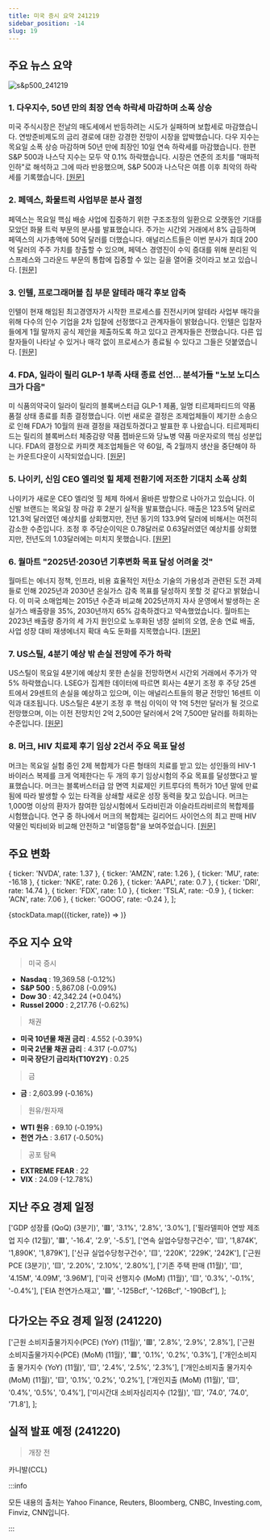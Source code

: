 ```yaml
---
title: 미국 증시 요약 241219
sidebar_position: -14
slug: 19
---
```


## 주요 뉴스 요약

![s&p500_241219](/map/241219.png)

### 1. **다우지수, 50년 만의 최장 연속 하락세 마감하며 소폭 상승**

미국 주식시장은 전날의 매도세에서 반등하려는 시도가 실패하며 보합세로 마감했습니다. 연방준비제도의 금리 경로에 대한 강경한 전망이 시장을 압박했습니다.
다우 지수는 목요일 소폭 상승 마감하며 50년 만에 최장인 10일 연속 하락세를 마감했습니다. 한편 S&P 500과 나스닥 지수는 모두 약 0.1% 하락했습니다. 시장은 연준의 조치를 "매파적 인하"로 해석하고 그에 따라 반응했으며, S&P 500과 나스닥은 여름 이후 최악의 하락세를 기록했습니다. [[원문]](https://finance.yahoo.com/news/live/stock-market-today-dow-ekes-out-gain-snapping-longest-losing-streak-in-50-years-124246163.html)

### 2. **페덱스, 화물트럭 사업부문 분사 결정**

페덱스는 목요일 핵심 배송 사업에 집중하기 위한 구조조정의 일환으로 오랫동안 기대를 모았던 화물 트럭 부문의 분사를 발표했습니다. 주가는 시간외 거래에서 8% 급등하며 페덱스의 시가총액에 50억 달러를 더했습니다. 애널리스트들은 이번 분사가 최대 200억 달러의 주주 가치를 창출할 수 있으며, 페덱스 경영진이 수익 증대를 위해 분리된 익스프레스와 그라운드 부문의 통합에 집중할 수 있는 길을 열어줄 것이라고 보고 있습니다. [[원문]](https://www.reuters.com/business/fedex-spin-off-its-less-than-truckload-freight-business-2024-12-19/)

### 3. **인텔, 프로그래머블 칩 부문 알테라 매각 후보 압축**

인텔이 현재 해임된 최고경영자가 시작한 프로세스를 진전시키며 알테라 사업부 매각을 위해 다수의 인수 기업을 2차 입찰에 선정했다고 관계자들이 밝혔습니다. 인텔은 입찰자들에게 1월 말까지 공식 제안을 제출하도록 하고 있다고 관계자들은 전했습니다. 다른 입찰자들이 나타날 수 있거나 매각 없이 프로세스가 종료될 수 있다고 그들은 덧붙였습니다. [[원문]](https://www.bloomberg.com/news/articles/2024-12-19/intel-shortlists-suitors-for-programmable-chip-arm-altera?srnd=homepage-asia)

### 4. **FDA, 일라이 릴리 GLP-1 부족 사태 종료 선언... 분석가들 "노보 노디스크가 다음"**

미 식품의약국이 일라이 릴리의 블록버스터급 GLP-1 제품, 일명 티르제파티드의 약품 품절 상태 종료를 최종 결정했습니다. 이번 새로운 결정은 조제업체들이 제기한 소송으로 인해 FDA가 10월의 원래 결정을 재검토하겠다고 발표한 후 나왔습니다. 티르제파티드는 릴리의 블록버스터 체중감량 약품 젭바운드와 당뇨병 약품 마운자로의 핵심 성분입니다. FDA의 결정으로 카피캣 제조업체들은 약 60일, 즉 2월까지 생산을 중단해야 하는 카운트다운이 시작되었습니다. [[원문]](https://finance.yahoo.com/news/fda-finalizes-decision-to-end-lillys-glp-1-shortage-analysts-predict-novo-will-be-next-205707919.html)

### 5. **나이키, 신임 CEO 엘리엇 힐 체제 전환기에 저조한 기대치 소폭 상회**

나이키가 새로운 CEO 엘리엇 힐 체제 하에서 올바른 방향으로 나아가고 있습니다. 이 신발 브랜드는 목요일 장 마감 후 2분기 실적을 발표했습니다. 매출은 123.5억 달러로 121.3억 달러였던 예상치를 상회했지만, 전년 동기의 133.9억 달러에 비해서는 여전히 감소한 수준입니다. 조정 후 주당순이익은 0.78달러로 0.63달러였던 예상치를 상회했지만, 전년도의 1.03달러에는 미치지 못했습니다. [[원문]](https://finance.yahoo.com/news/nike-beats-low-expectations-as-investors-look-for-turnaround-under-new-ceo-elliott-hill-215947194.html)

### 6. **월마트 "2025년·2030년 기후변화 목표 달성 어려울 것"**

월마트는 에너지 정책, 인프라, 비용 효율적인 저탄소 기술의 가용성과 관련된 도전 과제들로 인해 2025년과 2030년 온실가스 감축 목표를 달성하지 못할 것 같다고 밝혔습니다. 이 미국 소매업체는 2015년 수준과 비교해 2025년까지 자사 운영에서 발생하는 온실가스 배출량을 35%, 2030년까지 65% 감축하겠다고 약속했었습니다. 월마트는 2023년 배출량 증가의 세 가지 원인으로 노후화된 냉장 설비의 오염, 운송 연료 배출, 사업 성장 대비 재생에너지 확대 속도 둔화를 지목했습니다. [[원문]](https://www.reuters.com/sustainability/climate-energy/walmart-says-it-is-likely-miss-2025-2030-climate-change-targets-2024-12-19/)

### 7. **US스틸, 4분기 예상 밖 손실 전망에 주가 하락**

US스틸이 목요일 4분기에 예상치 못한 손실을 전망하면서 시간외 거래에서 주가가 약 5% 하락했습니다. LSEG가 집계한 데이터에 따르면 회사는 4분기 조정 후 주당 25센트에서 29센트의 손실을 예상하고 있으며, 이는 애널리스트들의 평균 전망인 16센트 이익과 대조됩니다. US스틸은 4분기 조정 후 핵심 이익이 약 1억 5천만 달러가 될 것으로 전망했으며, 이는 이전 전망치인 2억 2,500만 달러에서 2억 7,500만 달러를 하회하는 수준입니다. [[원문]](https://www.reuters.com/markets/commodities/us-steel-forecasts-fourth-quarter-surprise-loss-2024-12-19/)

### 8. **머크, HIV 치료제 후기 임상 2건서 주요 목표 달성**

머크는 목요일 실험 중인 2제 복합제가 다른 형태의 치료를 받고 있는 성인들의 HIV-1 바이러스 복제를 크게 억제한다는 두 개의 후기 임상시험의 주요 목표를 달성했다고 발표했습니다. 머크는 블록버스터급 암 면역 치료제인 키트루다의 특허가 10년 말에 만료됨에 따라 발생할 수 있는 타격을 상쇄할 새로운 성장 동력을 찾고 있습니다. 머크는 1,000명 이상의 환자가 참여한 임상시험에서 도라비린과 이슬라트라비르의 복합제를 시험했습니다. 연구 중 하나에서 머크의 복합제는 길리어드 사이언스의 최고 판매 HIV 약물인 빅타비와 비교해 안전하고 "비열등함"을 보여주었습니다. [[원문]](https://www.reuters.com/business/healthcare-pharmaceuticals/mercks-hiv-treatment-meets-main-goal-two-late-stage-studies-2024-12-19/)

## 주요 변화

  { ticker: 'NVDA', rate: 1.37 },
  { ticker: 'AMZN', rate: 1.26 },
  { ticker: 'MU', rate: -16.18 },
  { ticker: 'NKE', rate: 0.26 },
  { ticker: 'AAPL', rate: 0.7 },
  { ticker: 'DRI', rate: 14.74 },
  { ticker: 'FDX', rate: 1.0 },
  { ticker: 'TSLA', rate: -0.9 },
  { ticker: 'ACN', rate: 7.06 },
  { ticker: 'GOOG', rate: -0.24 },
];

{stockData.map(({ticker, rate}) => <StockCardMini key={ticker} ticker={ticker} rate={rate}></StockCardMini>)}

## 주요 지수 요약

> 미국 증시

- **Nasdaq** : 19,369.58 (-0.12%)
- **S&P 500** : 5,867.08 (-0.09%)
- **Dow 30** : 42,342.24 (+0.04%)
- **Russel 2000** : 2,217.76 (-0.62%)

> 채권

- **미국 10년물 채권 금리** : 4.552 (-0.39%)
- **미국 2년물 채권 금리** : 4.317 (-0.07%)
- **미국 장단기 금리차(T10Y2Y)** : 0.25

> 금

- **금** : 2,603.99 (-0.16%)

> 원유/원자재

- **WTI 원유** : 69.10 (-0.19%)
- **천연 가스** : 3.617 (-0.50%)

> 공포 탐욕

- **EXTREME FEAR** : 22
- **VIX** : 24.09 (-12.78%)

## 지난 주요 경제 일정

  ['GDP 성장률 (QoQ) (3분기)', '🟥', '3.1%', '2.8%', '3.0%'],
  ['필라델피아 연방 제조업 지수 (12월)', '🟥', '-16.4', '2.9', '-5.5'],
  ['연속 실업수당청구건수', '🟨', '1,874K', '1,890K', '1,879K'],
  ['신규 실업수당청구건수', '🟨', '220K', '229K', '242K'],
  ['근원 PCE (3분기)', '🟨', '2.20%', '2.10%', '2.80%'],
  ['기존 주택 판매 (11월)', '🟨', '4.15M', '4.09M', '3.96M'],
  ['미국 선행지수 (MoM) (11월)', '🟨', '0.3%', '-0.1%', '-0.4%'],
  ['EIA 천연가스재고', '🟩', '-125Bcf', '-126Bcf', '-190Bcf'],
];

<EconomicCalendar data={eventsData} />

## 다가오는 주요 경제 일정 (241220)

  ['근원 소비지출물가지수(PCE) (YoY) (11월)', '🟥', '2.8%', '2.9%', '2.8%'],
  ['근원 소비지출물가지수(PCE) (MoM) (11월)', '🟥', '0.1%', '0.2%', '0.3%'],
  ['개인소비지출 물가지수 (YoY) (11월)', '🟨', '2.4%', '2.5%', '2.3%'],
  ['개인소비지출 물가지수 (MoM) (11월)', '🟨', '0.1%', '0.2%', '0.2%'],
  ['개인지출 (MoM) (11월)', '🟨', '0.4%', '0.5%', '0.4%'],
  ['미시간대 소비자심리지수 (12월)', '🟨', '74.0', '74.0', '71.8'],
];

<EconomicCalendar data={nextEventsData} />

## 실적 발표 예정 (241220)

> 개장 전

카니발(CCL)

:::info

모든 내용의 출처는 Yahoo Finance, Reuters, Bloomberg, CNBC, Investing.com, Finviz, CNN입니다.

:::
